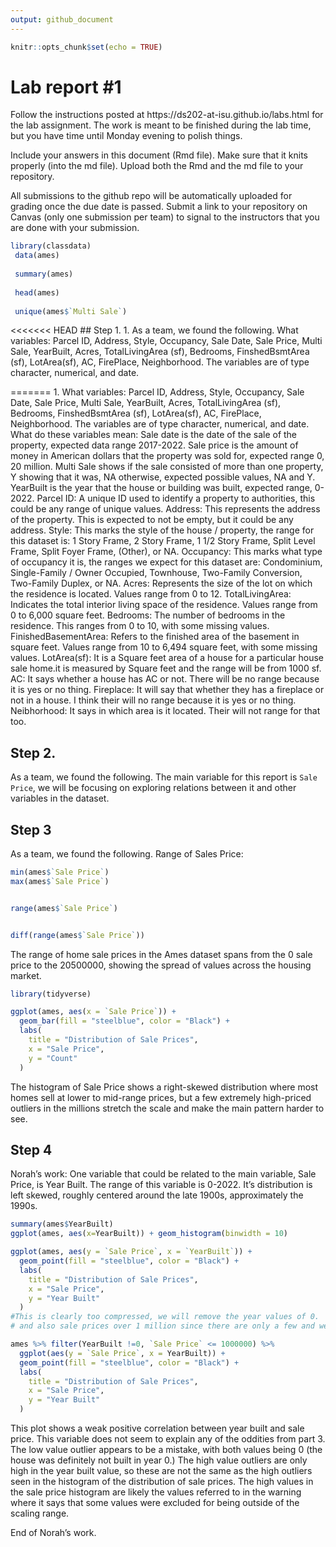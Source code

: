```yaml
---
output: github_document
---
```


<!-- README.md is generated from README.Rmd. Please edit the README.Rmd file -->


```r
knitr::opts_chunk$set(echo = TRUE)
```

# Lab report #1

Follow the instructions posted at https://ds202-at-isu.github.io/labs.html for the lab assignment. The work is meant to be finished during the lab time, but you have time until Monday evening to polish things.

Include your answers in this document (Rmd file). Make sure that it knits properly (into the md file). Upload both the Rmd and the md file to your repository.  

All submissions to the github repo will be automatically uploaded for grading once the due date is passed.
Submit a link to your repository on Canvas (only one submission per team) to signal to the instructors that you are done with your submission.

```r
library(classdata)
 data(ames)
 
 summary(ames)
 
 head(ames)
 
 unique(ames$`Multi Sale`)
```
<<<<<<< HEAD
## Step 1.
 1. As a team, we found the following. What variables: Parcel ID, Address, Style, Occupancy, Sale Date, Sale Price, Multi Sale, YearBuilt, Acres, TotalLivingArea (sf), Bedrooms, FinshedBsmtArea (sf), LotArea(sf), AC, FirePlace, Neighborhood. The variables are of type character, numerical, and date.
 
=======
 1. What variables: Parcel ID, Address, Style, Occupancy, Sale Date, Sale Price, Multi Sale, YearBuilt, Acres, TotalLivingArea (sf), Bedrooms, FinshedBsmtArea (sf), LotArea(sf), AC, FirePlace, Neighborhood. The variables are of type character, numerical, and date. What do these variables mean: Sale date is the date of the sale of the property, expected data range 2017-2022. Sale price is the amount of money in American dollars that the property was sold for, expected range 0, 20 million. Multi Sale shows if the sale consisted of more than one property, Y showing that it was, NA otherwise, expected possible values, NA and Y. YearBuilt is the year that the house or building was built, expected range, 0-2022.
Parcel ID: A unique ID used to identify a property to authorities, this could be any range of unique values.
Address: This represents the address of the property. This is expected to not be empty, but it could be any address.
Style: This marks the style of the house / property, the range for this dataset is: 1 Story Frame, 2 Story Frame, 1 1/2 Story Frame, Split Level Frame, Split Foyer Frame, (Other), or NA.
Occupancy: This marks what type of occupancy it is, the ranges we expect for this dataset are: Condominium, Single-Family / Owner Occupied, Townhouse, Two-Family Conversion, Two-Family Duplex, or NA.
Acres: Represents the size of the lot on which the residence is located. Values range from 0 to 12.
TotalLivingArea: Indicates the total interior living space of the residence. Values range from 0 to 6,000 square feet.
Bedrooms: The number of bedrooms in the residence. This ranges from 0 to 10, with some missing values.
FinishedBasementArea: Refers to the finished area of the basement in square feet. Values range from 10 to 6,494 square feet, with some missing values.
LotArea(sf): It is a Square feet area of a house for a particular house sale home.it is measured by Square feet and the range will be from 1000 sf. 
AC: It says whether a house has AC or not. There will be no range because it is yes or no thing.
Fireplace: It will say that whether they has a fireplace or not in a house. I think their will no range because it is yes or no thing.
Neibhorhood: It says in which area is it located. Their will not range for that too.
 

## Step 2.
As a team, we found the following.
The main variable for this report is `Sale Price`, we will be focusing on exploring relations between it and other variables in the dataset.

## Step 3
As a team, we found the following.
Range of Sales Price:

```r
min(ames$`Sale Price`)
max(ames$`Sale Price`)


range(ames$`Sale Price`)


diff(range(ames$`Sale Price`))
```

The range of home sale prices in the Ames dataset spans from the 0 sale price to the 20500000, showing the spread of values across the housing market.
 
```r
library(tidyverse)

ggplot(ames, aes(x = `Sale Price`)) +
  geom_bar(fill = "steelblue", color = "Black") +
  labs(
    title = "Distribution of Sale Prices",
    x = "Sale Price",
    y = "Count"
  )
```
 
 
 The histogram of Sale Price shows a right-skewed distribution where most homes sell at lower to mid-range prices, but a few extremely high-priced outliers in the millions stretch the scale and make the main pattern harder to see.
 
 
## Step 4
 
 Norah's work: 
 One variable that could be related to the main variable, Sale Price, is Year Built. The range of this variable is 0-2022. It's distribution is left skewed, roughly centered around the late 1900s, approximately the 1990s. 
```r
summary(ames$YearBuilt)
ggplot(ames, aes(x=YearBuilt)) + geom_histogram(binwidth = 10)

ggplot(ames, aes(y = `Sale Price`, x = `YearBuilt`)) +
  geom_point(fill = "steelblue", color = "Black") +
  labs(
    title = "Distribution of Sale Prices",
    x = "Sale Price",
    y = "Year Built"
  )
#This is clearly too compressed, we will remove the year values of 0.
# and also sale prices over 1 million since there are only a few and we need to see the overall pattern.

ames %>% filter(YearBuilt !=0, `Sale Price` <= 1000000) %>%
  ggplot(aes(y = `Sale Price`, x = YearBuilt)) +
  geom_point(fill = "steelblue", color = "Black") +
  labs(
    title = "Distribution of Sale Prices",
    x = "Sale Price",
    y = "Year Built"
  )
```
This plot shows a weak positive correlation between year built and sale price. This variable does not seem to explain any of the oddities from part 3. The low value outlier appears to be a mistake, with both values being 0 (the house was definitely not built in year 0.) The high value outliers are only high in the year built value, so these are not the same as the high outliers seen in the histogram of the distribution of sale prices. The high values in the sale price histogram are likely the values referred to in the warning where it says that some values were excluded for being outside of the scaling range. 

End of Norah's work.

